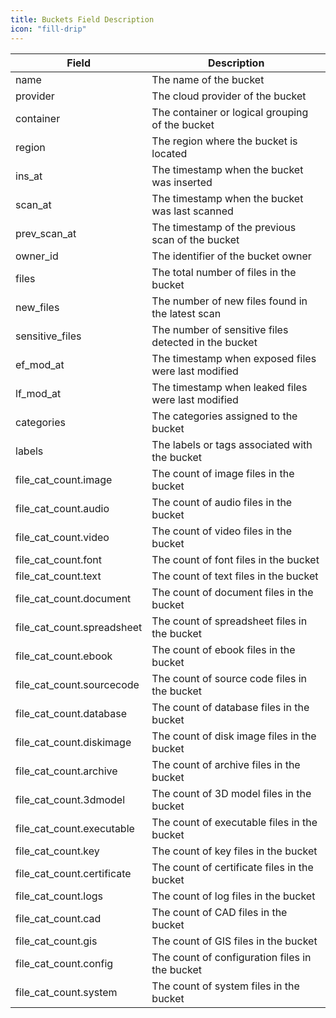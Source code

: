```yaml
---
title: Buckets Field Description
icon: "fill-drip"
---
```


| Field                      | Description                                                        |
| -------------------------- | ------------------------------------------------------------------ |
| name                       | The name of the bucket                                             |
| provider                   | The cloud provider of the bucket                                   |
| container                  | The container or logical grouping of the bucket                    |
| region                     | The region where the bucket is located                             |
| ins_at                     | The timestamp when the bucket was inserted                         |
| scan_at                    | The timestamp when the bucket was last scanned                     |
| prev_scan_at               | The timestamp of the previous scan of the bucket                   |
| owner_id                   | The identifier of the bucket owner                                 |
| files                      | The total number of files in the bucket                            |
| new_files                  | The number of new files found in the latest scan                   |
| sensitive_files            | The number of sensitive files detected in the bucket               |
| ef_mod_at                  | The timestamp when exposed files were last modified                |
| lf_mod_at                  | The timestamp when leaked files were last modified                 |
| categories                 | The categories assigned to the bucket                              |
| labels                     | The labels or tags associated with the bucket                      |
| file_cat_count.image       | The count of image files in the bucket                             |
| file_cat_count.audio       | The count of audio files in the bucket                             |
| file_cat_count.video       | The count of video files in the bucket                             |
| file_cat_count.font        | The count of font files in the bucket                              |
| file_cat_count.text        | The count of text files in the bucket                              |
| file_cat_count.document    | The count of document files in the bucket                          |
| file_cat_count.spreadsheet | The count of spreadsheet files in the bucket                       |
| file_cat_count.ebook       | The count of ebook files in the bucket                             |
| file_cat_count.sourcecode  | The count of source code files in the bucket                       |
| file_cat_count.database    | The count of database files in the bucket                          |
| file_cat_count.diskimage   | The count of disk image files in the bucket                        |
| file_cat_count.archive     | The count of archive files in the bucket                           |
| file_cat_count.3dmodel     | The count of 3D model files in the bucket                          |
| file_cat_count.executable  | The count of executable files in the bucket                        |
| file_cat_count.key         | The count of key files in the bucket                               |
| file_cat_count.certificate | The count of certificate files in the bucket                       |
| file_cat_count.logs        | The count of log files in the bucket                               |
| file_cat_count.cad         | The count of CAD files in the bucket                               |
| file_cat_count.gis         | The count of GIS files in the bucket                               |
| file_cat_count.config      | The count of configuration files in the bucket                     |
| file_cat_count.system      | The count of system files in the bucket                            |

